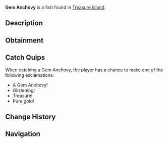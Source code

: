 {{FishInfobox
|image          = Gem Anchovy.png
|rarity         = Common
|sea            = Second Sea
|location       = [[Treasure Island]]
|sublocation    = 
|sources        = Fishing Rod
|radar_location = 
|xp             = 1210
|weather        = 
|time           = 
|season         = 
|bait           = Worm
|base_weight    = 2
|base_value     = 1690
|weight_range   = 1.2
|base_chance    = 87
|base_resil     = 100
}}
'''Gem Anchovy''' is a {{Rarity|Common}} fish found in [[Treasure Island]].

== Description ==
{{Description|A tiny jewel of the sea, sparkling like a forgotten coin.|Bestiary Entry}}

== Obtainment ==
{{Description|Hidden where treasure resides.|Bestiary Hint}}
{{Fish Availability|
Treasure Island
|top_rods      = 
Training Rod\102500.29\75984.56;
Flimsy Rod\95347.29\85785.1;
Free Spirit Rod\95080.57\71799.6;
Azure Of Lagoon\94284.31\91290.69;
Fang of the Eclipse\85295.63\82381.6;
Resourceful Rod\69425.48\69550.76;
Firefly Rod\84518.24\82602.49;
Blazebringer Rod\84839.28\81539.62;
Lucky Rod\68706.84\64466.54;
Verdant Shear Rod\84645.66\80570.91;
Trident Rod\82502.8\76045.88;
Astralhook Rod\79272.96\0;
No-Life Rod\73678.07\69122.88;
Seraphic Rod\71336.5\64706.26;
Ethereal Prism Rod\71185.29\66894.76;
Challenger's Rod\69441.67\64898.6;
Depthseeker Rod\69265.66\66815.89;
Avalanche Rod\68953.66\66608.72;
Rod Of The Forgotten Fang\68813.18\62616.11;
Volcanic Rod\68533.89\65017.74;
Rod Of The Depths\68350.85\62860.01;
Zeus Rod\68312.62\64807.82;
Rod Of The Exalted One\68195.16\61277.55;
Steady Rod\56211.56\56561.82
|recommended   = Free Spirit Rod
}}

== Catch Quips ==
When catching a Gem Anchovy, the player has a chance to make one of the following exclamations:
* A Gem Anchovy!
* Glistening!
* Treasure!
* Pure gold!

== Change History ==
{{Change History|{{subst:Current Version}}}}

== Navigation ==
{{Fish Navbox|Treasure Island}}